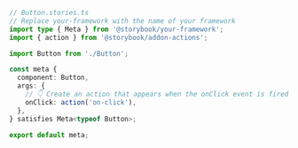 ```ts
// Button.stories.ts
// Replace your-framework with the name of your framework
import type { Meta } from '@storybook/your-framework';
import { action } from '@storybook/addon-actions';

import Button from './Button';

const meta {
  component: Button,
  args: {
    // 👇 Create an action that appears when the onClick event is fired
    onClick: action('on-click'),
  },
} satisfies Meta<typeof Button>;

export default meta;
```
